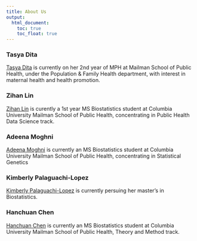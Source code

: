 ```yaml
---
title: About Us
output: 
  html_document:
    toc: true
    toc_float: true
---
```


### Tasya Dita 
[Tasya Dita](https://tpd2121.github.io/tpd2121_hw4.github.io/) is currently on her 2nd year of MPH at Mailman School of Public Health, under the Population & Family Health department, with interest in maternal health and health promotion. 

### Zihan Lin 

[Zihan Lin](https://zzihanlin.github.io/) is curently a 1st year MS Biostatistics student at Columbia University Mailman School of Public Health, concentrating in Public Health Data Science track.


### Adeena Moghni 

[Adeena Moghni](https://adeenamoghni.github.io/) is currently an MS Biostatistics student at Columbia University Mailman School of Public Health, concentrating in Statistical Genetics

### Kimberly Palaguachi-Lopez 

[Kimberly Palaguachi-Lopez](https://klopez67.github.io/about.html) is currently persuing her master's in Biostatistics. 

### Hanchuan Chen

[Hanchuan Chen](https://documentdog.github.io/) is currently an MS Biostatistics student at Columbia University Mailman School of Public Health, Theory and Method track.





